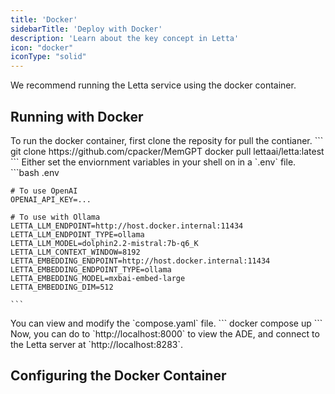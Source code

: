 ```yaml
---
title: 'Docker'
sidebarTitle: 'Deploy with Docker'
description: 'Learn about the key concept in Letta'
icon: "docker"
iconType: "solid"
---
```


We recommend running the Letta service using the docker container. 

## Running with Docker
<Steps>
  <Step title="Download the docker container">
    To run the docker container, first clone the reposity for pull the contianer. 
    ```
    git clone https://github.com/cpacker/MemGPT
    docker pull lettaai/letta:latest
    ```
  </Step>
  <Step title="Set enviornment variables">
    Either set the enviornment variables in your shell on in a `.env` file. 
    ```bash .env

    # To use OpenAI 
    OPENAI_API_KEY=...  

    # To use with Ollama 
    LETTA_LLM_ENDPOINT=http://host.docker.internal:11434
    LETTA_LLM_ENDPOINT_TYPE=ollama
    LETTA_LLM_MODEL=dolphin2.2-mistral:7b-q6_K
    LETTA_LLM_CONTEXT_WINDOW=8192
    LETTA_EMBEDDING_ENDPOINT=http://host.docker.internal:11434
    LETTA_EMBEDDING_ENDPOINT_TYPE=ollama
    LETTA_EMBEDDING_MODEL=mxbai-embed-large
    LETTA_EMBEDDING_DIM=512

    ```
  </Step>
  <Step title="View and modify the `compose.yaml` file">
    You can view and modify the `compose.yaml` file. 
    ```
    docker compose up 
    ```
    Now, you can do to `http://localhost:8000` to view the ADE, and connect to the Letta server at `http://localhost:8283`.
  </Step>
</Steps>

## Configuring the Docker Container

